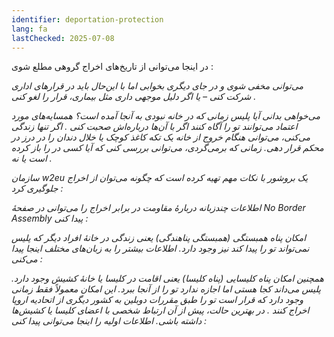 ```yaml
---
identifier: deportation-protection
lang: fa
lastChecked: 2025-07-08
---
```


در اینجا می‌توانی از تاریخ‌های اخراج گروهی مطلع شوی
:

<Address identifier="deportationalarm" />

می‌توانی مخفی شوی و در جای دیگری بخوابی اما با این‌حال باید در قرارهای اداری شرکت کنی – یا اگر دلیل موجهی داری مثل بیماری، قرار را لغو کنی
.

می‌خواهی بدانی آیا پلیس زمانی که در خانه نبودی به آنجا آمده است؟ همسایه‌های مورد اعتماد می‌توانند تو را آگاه کنند اگر با آن‌ها درباره‌اش صحبت کنی
.
اگر تنها زندگی می‌کنی، می‌توانی هنگام خروج از خانه یک تکه کاغذ کوچک یا خلال دندان را در درز در محکم قرار دهی. زمانی که برمی‌گردی، می‌توانی بررسی کنی که آیا کسی در را باز کرده است یا نه
.

سازمان w2eu یک بروشور با نکات مهم تهیه کرده است که چگونه می‌توان از اخراج جلوگیری کرد
:

<ExternalShortLink identifier="w2eu-deportation" />

اطلاعات چندزبانه دربارهٔ مقاومت در برابر اخراج را می‌توانی در صفحهٔ No Border Assembly پیدا کنی
:

<ExternalShortLink identifier="noboarderassembly_resistance" />

امکان پناه همبستگی (همبستگی پناهندگی) یعنی زندگی در خانهٔ افراد دیگر که پلیس نمی‌تواند تو را پیدا کند نیز وجود دارد. اطلاعات بیشتر را به زبان‌های مختلف اینجا پیدا می‌کنی
:

<ExternalShortLink identifier="citizenasylum" />

همچنین امکان پناه کلیسایی (پناه کلیسا) یعنی اقامت در کلیسا یا خانهٔ کشیش وجود دارد. پلیس می‌داند کجا هستی اما اجازه ندارد تو را از آنجا ببرد. این امکان معمولاً فقط زمانی وجود دارد که قرار است تو را طبق مقررات دوبلین به کشور دیگری از اتحادیه اروپا اخراج کنند
.
در بهترین حالت، پیش از آن ارتباط شخصی با اعضای کلیسا یا کشیش‌ها داشته باشی. اطلاعات اولیه را اینجا می‌توانی پیدا کنی
:

<ExternalShortLink identifier="kirchenasyl" />
